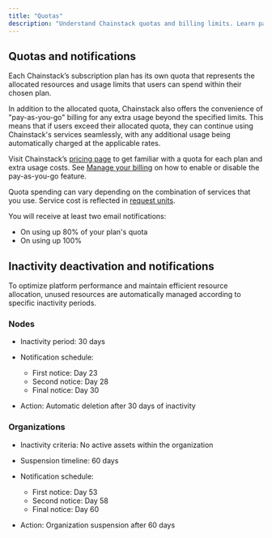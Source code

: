 ```yaml
---
title: "Quotas"
description: "Understand Chainstack quotas and billing limits. Learn pay-as-you-go pricing, usage notifications, inactivity deactivation policies, and resource management for nodes."
---
```


## Quotas and notifications

Each Chainstack’s subscription plan has its own quota that represents the allocated resources and usage limits that users can spend within their chosen plan.

In addition to the allocated quota, Chainstack also offers the convenience of "pay-as-you-go" billing for any extra usage beyond the specified limits. This means that if users exceed their allocated quota, they can continue using Chainstack's services seamlessly, with any additional usage being automatically charged at the applicable rates.

Visit Chainstack’s [pricing page](https://chainstack.com/pricing/) to get familiar with a quota for each plan and extra usage costs. See [Manage your billing](/docs/manage-your-billing) on how to enable or disable the pay-as-you-go feature.

Quota spending can vary depending on the combination of services that you use. Service cost is reflected in [request units](/docs/request-units#what-are-request-units).

You will receive at least two email notifications:

* On using up 80% of your plan's quota
* On using up 100%

## Inactivity deactivation and notifications

To optimize platform performance and maintain efficient resource allocation, unused resources are automatically managed according to specific inactivity periods.

### Nodes

* Inactivity period: 30 days

* Notification schedule:

  * First notice: Day 23
  * Second notice: Day 28
  * Final notice: Day 30

* Action: Automatic deletion after 30 days of inactivity

### Organizations

* Inactivity criteria: No active assets within the organization

* Suspension timeline: 60 days

* Notification schedule:

  * First notice: Day 53
  * Second notice: Day 58
  * Final notice: Day 60

* Action: Organization suspension after 60 days
